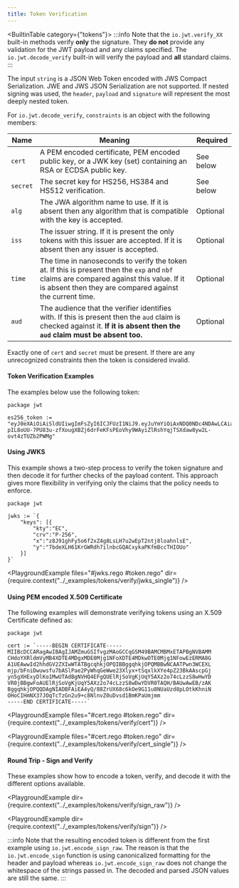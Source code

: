 ```yaml
---
title: Token Verification
---
```

<BuiltinTable category={"tokens"}>
:::info
Note that the `io.jwt.verify_XX` built-in methods verify **only** the signature. They **do not** provide any validation for the JWT
payload and any claims specified. The `io.jwt.decode_verify` built-in will verify the payload and **all** standard claims.
:::

The input `string` is a JSON Web Token encoded with JWS Compact Serialization. JWE and JWS JSON Serialization are not supported. If nested signing was used, the `header`, `payload` and `signature` will represent the most deeply nested token.

For `io.jwt.decode_verify`, `constraints` is an object with the following members:

| Name     | Meaning                                                                                                                                                                                              | Required  |
| -------- | ---------------------------------------------------------------------------------------------------------------------------------------------------------------------------------------------------- | --------- |
| `cert`   | A PEM encoded certificate, PEM encoded public key, or a JWK key (set) containing an RSA or ECDSA public key.                                                                                         | See below |
| `secret` | The secret key for HS256, HS384 and HS512 verification.                                                                                                                                              | See below |
| `alg`    | The JWA algorithm name to use. If it is absent then any algorithm that is compatible with the key is accepted.                                                                                       | Optional  |
| `iss`    | The issuer string. If it is present the only tokens with this issuer are accepted. If it is absent then any issuer is accepted.                                                                      | Optional  |
| `time`   | The time in nanoseconds to verify the token at. If this is present then the `exp` and `nbf` claims are compared against this value. If it is absent then they are compared against the current time. | Optional  |
| `aud`    | The audience that the verifier identifies with. If this is present then the `aud` claim is checked against it. **If it is absent then the `aud` claim must be absent too.**                          | Optional  |

Exactly one of `cert` and `secret` must be present. If there are any
unrecognized constraints then the token is considered invalid.

#### Token Verification Examples

The examples below use the following token:

```rego
package jwt

es256_token := "eyJ0eXAiOiAiSldUIiwgImFsZyI6ICJFUzI1NiJ9.eyJuYmYiOiAxNDQ0NDc4NDAwLCAiaXNzIjogInh4eCJ9.lArczfN-pIL8oUU-7PU83u-zfXougXBZj6drFeKFsPEoVhy9WAyiZlRshYqjTSXdaw8yw2L-ovt4zTUZb2PWMg"
```

<RunSnippet id="token.rego"/>

#### Using JWKS

This example shows a two-step process to verify the token signature and then decode it for
further checks of the payload content. This approach gives more flexibility in verifying only
the claims that the policy needs to enforce.

```rego
package jwt

jwks := `{
    "keys": [{
        "kty":"EC",
        "crv":"P-256",
        "x":"z8J91ghFy5o6f2xZ4g8LsLH7u2wEpT2ntj8loahnlsE",
        "y":"7bdeXLH61KrGWRdh7ilnbcGQACxykaPKfmBccTHIOUo"
    }]
}`
```

<RunSnippet id="jwks.rego"/>
<PlaygroundExample files="#jwks.rego #token.rego" dir={require.context("../_examples/tokens/verify/jwks")} />

<PlaygroundExample files="#jwks.rego #token.rego" dir={require.context("../_examples/tokens/verify/jwks_single")} />

#### Using PEM encoded X.509 Certificate

The following examples will demonstrate verifying tokens using an X.509 Certificate
defined as:

```rego
package jwt

cert := `-----BEGIN CERTIFICATE-----
MIIBcDCCARagAwIBAgIJAMZmuGSIfvgzMAoGCCqGSM49BAMCMBMxETAPBgNVBAMM
CHdoYXRldmVyMB4XDTE4MDgxMDE0Mjg1NFoXDTE4MDkwOTE0Mjg1NFowEzERMA8G
A1UEAwwId2hhdGV2ZXIwWTATBgcqhkjOPQIBBggqhkjOPQMBBwNCAATPwn3WCEXL
mjp/bFniDwuwsfu7bASlPae2PyWhqGeWwe23Xlyx+tSqxlkXYe4pZ23BkAAscpGj
yn5gXHExyDlKo1MwUTAdBgNVHQ4EFgQUElRjSoVgKjUqY5AXz2o74cLzzS8wHwYD
VR0jBBgwFoAUElRjSoVgKjUqY5AXz2o74cLzzS8wDwYDVR0TAQH/BAUwAwEB/zAK
BggqhkjOPQQDAgNIADBFAiEA4yQ/88ZrUX68c6kOe9G11u8NUaUzd8pLOtkKhniN
OHoCIHmNX37JOqTcTzGn2u9+c8NlnvZ0uDvsd1BmKPaUmjmm
-----END CERTIFICATE-----`
```

<RunSnippet id="cert.rego"/>

<PlaygroundExample files="#cert.rego #token.rego" dir={require.context("../_examples/tokens/verify/cert")} />

<PlaygroundExample files="#cert.rego #token.rego" dir={require.context("../_examples/tokens/verify/cert_single")} />

#### Round Trip - Sign and Verify

These examples show how to encode a token, verify, and decode it with the different options available.

<PlaygroundExample dir={require.context("../_examples/tokens/verify/sign_raw")} />

<PlaygroundExample dir={require.context("../_examples/tokens/verify/sign")} />

:::info
Note that the resulting encoded token is different from the first example using
`io.jwt.encode_sign_raw`. The reason is that the `io.jwt.encode_sign` function
is using canonicalized formatting for the header and payload whereas
`io.jwt.encode_sign_raw` does not change the whitespace of the strings passed
in. The decoded and parsed JSON values are still the same.
:::
</BuiltinTable>

